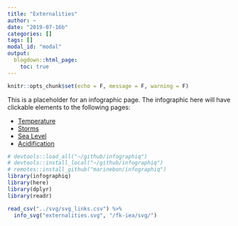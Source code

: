 ```yaml
---
title: "Externalities"
author: ~
date: "2019-07-16b"
categories: []
tags: []
modal_id: "modal"
output:
  blogdown::html_page:
    toc: true
---
```


```r
knitr::opts_chunk$set(echo = F, message = F, warning = F)
```


This is a placeholder for an infographic page.
The infographic here will have clickable elements to the following pages:

- [Temperature](/fk-iea/modals/externalities/temperature)
- [Storms](/fk-iea/modals/externalities/storms)
- [Sea Level](/fk-iea/modals/externalities/sea_level)
- [Acidification](/fk-iea/modals/externalities/acidification)
 
```r
# devtools::load_all("~/github/infographiq")
# devtools::install_local("~/github/infographiq")
# remotes::install_github("marinebon/infographiq")
library(infographiq) 
library(here)
library(dplyr)
library(readr)

read_csv("../svg/svg_links.csv") %>% 
  info_svg("externalities.svg", "/fk-iea/svg/")
```
 
